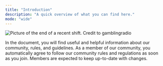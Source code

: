 ```yaml
---
title: "Introduction"
description: "A quick overview of what you can find here."
mode: "wide"
---
```


![Picture of the end of a recent shift. Credit to gamblingradio](/images/image_2025-09-22_155546563.png)

In the document, you will find useful and helpful information about our community, rules, and guidelines. As a member of our community, you automatically agree to follow our community rules and regulations as soon as you join. Members are expected to keep up-to-date with changes.